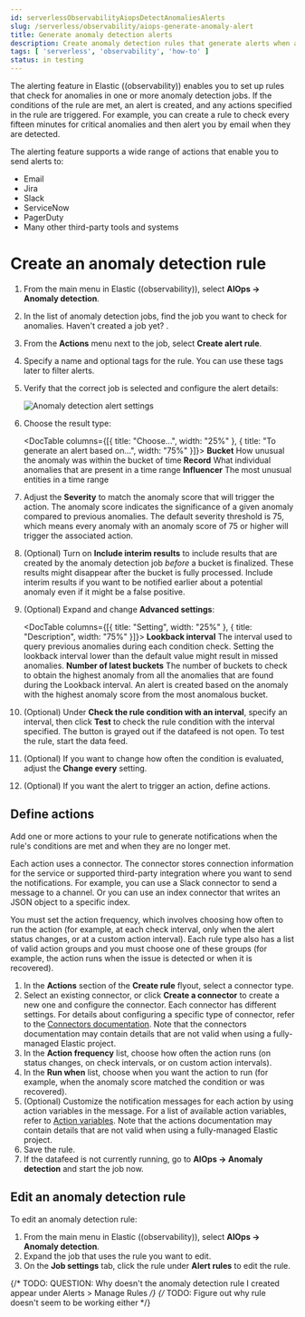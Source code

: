 ```yaml
---
id: serverlessObservabilityAiopsDetectAnomaliesAlerts
slug: /serverless/observability/aiops-generate-anomaly-alert
title: Generate anomaly detection alerts
description: Create anomaly detection rules that generate alerts when anomalies match specific conditions.
tags: [ 'serverless', 'observability', 'how-to' ]
status: in testing
---
```



<InReview />

<DocCallOut template="beta" />

The alerting feature in Elastic ((observability)) enables you to set up rules that check for anomalies in one or more anomaly detection jobs.
If the conditions of the rule are met, an alert is created, and any actions specified in the rule are triggered.
For example, you can create a rule to check every fifteen minutes for critical anomalies and then alert you by email when they are detected.

The alerting feature supports a wide range of actions that enable you to send alerts to:

* Email
* Jira
* Slack
* ServiceNow
* PagerDuty
* Many other third-party tools and systems

# Create an anomaly detection rule

1. From the main menu in Elastic ((observability)), select **AIOps -> Anomaly detection**.
1. In the list of anomaly detection jobs, find the job you want to check for anomalies.
Haven't created a job yet? <DocLink id="serverlessObservabilityAiopsDetectAnomalies" text="Create one now" />.
1. From the **Actions** menu next to the job, select **Create alert rule**.
1. Specify a name and optional tags for the rule. You can use these tags later to filter alerts.
1. Verify that the correct job is selected and configure the alert details:

    ![Anomaly detection alert settings ](../images/anomaly-detection-alert.png)

1. Choose the result type:

    <DocTable columns={[{ title:  "Choose...", width: "25%" }, { title:  "To generate an alert based on...", width: "75%"  }]}>
        <DocRow>
            <DocCell>**Bucket**</DocCell>
            <DocCell>How unusual the anomaly was within the bucket of time</DocCell>
        </DocRow>
        <DocRow>
            <DocCell>**Record**</DocCell>
            <DocCell>What individual anomalies that are present in a time range</DocCell>
        </DocRow>
        <DocRow>
            <DocCell>**Influencer**</DocCell>
            <DocCell>The most unusual entities in a time range</DocCell>
        </DocRow>
    </DocTable>

1. Adjust the **Severity** to match the anomaly score that will trigger the action.
The anomaly score indicates the significance of a given anomaly compared to previous anomalies.
The default severity threshold is 75, which means every anomaly with an anomaly score of 75 or higher will trigger the associated action.

1. (Optional) Turn on **Include interim results** to include results that are created by the anomaly detection job _before_ a bucket is finalized. These results might disappear after the bucket is fully processed.
Include interim results if you want to be notified earlier about a potential anomaly even if it might be a false positive.

1. (Optional) Expand and change **Advanced settings**:

    <DocTable columns={[{ title: "Setting", width: "25%" }, { title: "Description", width: "75%" }]}>
        <DocRow>
            <DocCell>**Lookback interval**</DocCell>
            <DocCell>The interval used to query previous anomalies during each condition check. Setting the lookback interval lower than the default value might result in missed anomalies.</DocCell>
        </DocRow>
        <DocRow>
            <DocCell>**Number of latest buckets**</DocCell>
            <DocCell>The number of buckets to check to obtain the highest anomaly from all the anomalies that are found during the Lookback interval. An alert is created based on the anomaly with the highest anomaly score from the most anomalous bucket.</DocCell>
        </DocRow>
    </DocTable>
1. (Optional) Under **Check the rule condition with an interval**, specify an interval, then click **Test** to check the rule condition with the interval specified.
The button is grayed out if the datafeed is not open.
To test the rule, start the data feed.
1. (Optional) If you want to change how often the condition is evaluated, adjust the **Change every** setting.
1. (Optional) If you want the alert to trigger an action, define actions.

## Define actions

Add one or more actions to your rule to generate notifications when the rule's conditions are met and when they are no longer met.

Each action uses a connector.
The connector stores connection information for the service or supported third-party integration where you want to send the notifications.
For example, you can use a Slack connector to send a message to a channel.
Or you can use an index connector that writes an JSON object to a specific index.

You must set the action frequency, which involves choosing how often to run the action (for example, at each check interval, only when the alert status changes, or at a custom action interval). Each rule type also has a list of valid action groups and you must choose one of these groups (for example, the action runs when the issue is detected or when it is recovered).

1. In the **Actions** section of the **Create rule** flyout, select a connector type.
1. Select an existing connector, or click **Create a connector** to create a new one and configure the connector.
Each connector has different settings.
For details about configuring a specific type of connector, refer to the [Connectors documentation](((kibana-ref))/action-types.htmlConnectors.html).
Note that the connectors documentation may contain details that are not valid when using a fully-managed Elastic project.
1. In the  **Action frequency** list, choose how often the action runs (on status changes, on check intervals, or on custom action intervals).
1. In the **Run when** list, choose when you want the action to run (for example, when the anomaly score matched the condition or was recovered).
1. (Optional) Customize the notification messages for each action by using action variables in the message.
For a list of available action variables, refer to [Action variables](((ml-docs))/ml-configuring-alerts.html#action-variables.html).
Note that the actions documentation may contain details that are not valid when using a fully-managed Elastic project.
1. Save the rule.
1. If the datafeed is not currently running, go to **AIOps -> Anomaly detection** and start the job now.


## Edit an anomaly detection rule

To edit an anomaly detection rule:

1. From the main menu in Elastic ((observability)), select **AIOps -> Anomaly detection**.
1. Expand the job that uses the rule you want to edit.
1. On the **Job settings** tab, click the rule under **Alert rules** to edit the rule.


{/* TODO: QUESTION: Why doesn't the anomaly detection rule I created appear under Alerts > Manage Rules */}
{/* TODO: Figure out why rule doesn't seem to be working either */}


<Feedback slug="/serverless/observability/aiops" filepath="docs/aiops/aiops-create-anomaly-alert.mdx" />
